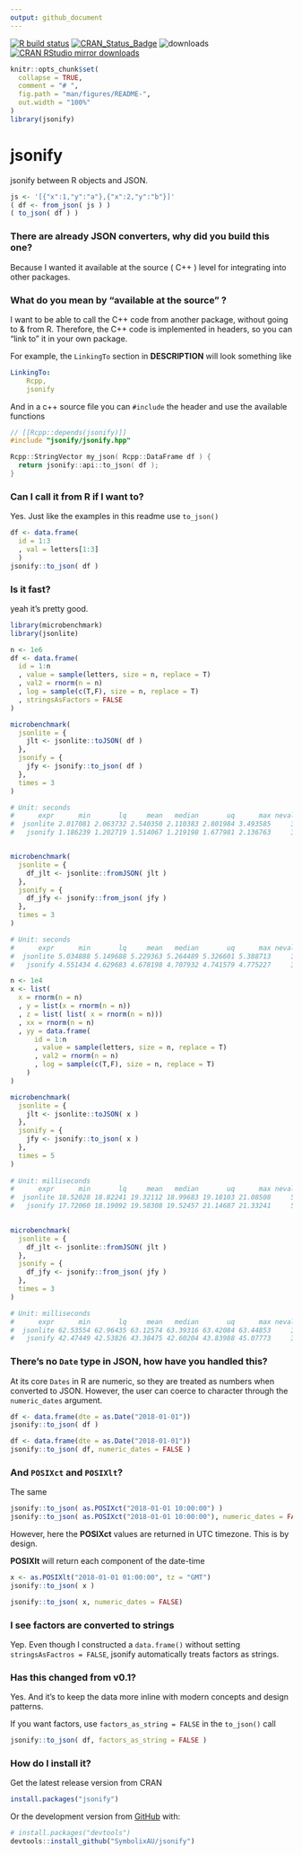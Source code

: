 ```yaml
---
output: github_document
---
```


[![R build status](https://github.com/SymbolixAU/jsonify/workflows/R-CMD-check/badge.svg)](https://github.com/SymbolixAU/jsonify/actions)
[![CRAN_Status_Badge](http://www.r-pkg.org/badges/version/jsonify)](https://CRAN.R-project.org/package=jsonify)
![downloads](http://cranlogs.r-pkg.org/badges/grand-total/jsonify)
[![CRAN RStudio mirror downloads](http://cranlogs.r-pkg.org/badges/jsonify)](https://CRAN.R-project.org/package=jsonify)

```r
knitr::opts_chunk$set(
  collapse = TRUE,
  comment = "# ",
  fig.path = "man/figures/README-",
  out.width = "100%"
)
library(jsonify)
```

# jsonify

jsonify between R objects and JSON. 

```r
js <- '[{"x":1,"y":"a"},{"x":2,"y":"b"}]'
( df <- from_json( js ) )
( to_json( df ) )

```


###  There are already JSON converters, why did you build this one?

Because I wanted it available at the source ( C++ ) level for integrating into other packages.

### What do you mean by "available at the source" ?

I want to be able to call the C++ code from another package, without going to & from R. Therefore, the C++ code is implemented in headers, so you can "link to" it in your own package. 

For example, the `LinkingTo` section in **DESCRIPTION** will look something like

```yaml
LinkingTo: 
    Rcpp,
    jsonify
```
And in a c++ source file you can `#include` the header and use the available functions

```c++
// [[Rcpp::depends(jsonify)]]
#include "jsonify/jsonify.hpp"

Rcpp::StringVector my_json( Rcpp::DataFrame df ) {
  return jsonify::api::to_json( df );
}
```

### Can I call it from R if I want to?

Yes. Just like the examples in this readme use `to_json()`

```r
df <- data.frame(
  id = 1:3
  , val = letters[1:3]
  )
jsonify::to_json( df )
```

### Is it fast?

yeah it's pretty good. 

```r

library(microbenchmark)
library(jsonlite)

n <- 1e6
df <- data.frame(
  id = 1:n
  , value = sample(letters, size = n, replace = T)
  , val2 = rnorm(n = n)
  , log = sample(c(T,F), size = n, replace = T)
  , stringsAsFactors = FALSE
)

microbenchmark(
  jsonlite = {
    jlt <- jsonlite::toJSON( df )
  },
  jsonify = {
    jfy <- jsonify::to_json( df )
  },
  times = 3
)

# Unit: seconds
#      expr      min       lq     mean   median       uq      max neval
#  jsonlite 2.017081 2.063732 2.540350 2.110383 2.801984 3.493585     3
#   jsonify 1.186239 1.202719 1.514067 1.219198 1.677981 2.136763     3


microbenchmark(
  jsonlite = {
    df_jlt <- jsonlite::fromJSON( jlt )
  },
  jsonify = {
    df_jfy <- jsonify::from_json( jfy )
  },
  times = 3
)

# Unit: seconds
#      expr      min       lq     mean   median       uq      max neval
#  jsonlite 5.034888 5.149688 5.229363 5.264489 5.326601 5.388713     3
#   jsonify 4.551434 4.629683 4.678198 4.707932 4.741579 4.775227     3

n <- 1e4
x <- list(
  x = rnorm(n = n)
  , y = list(x = rnorm(n = n))
  , z = list( list( x = rnorm(n = n)))
  , xx = rnorm(n = n)
  , yy = data.frame(
      id = 1:n
      , value = sample(letters, size = n, replace = T)
      , val2 = rnorm(n = n)
      , log = sample(c(T,F), size = n, replace = T)
    )
)

microbenchmark(
  jsonlite = {
    jlt <- jsonlite::toJSON( x )
  },
  jsonify = {
    jfy <- jsonify::to_json( x )
  },
  times = 5
)
 
# Unit: milliseconds
#      expr      min       lq     mean   median       uq      max neval
#  jsonlite 18.52028 18.82241 19.32112 18.99683 19.18103 21.08508     5
#   jsonify 17.72060 18.19092 19.58308 19.52457 21.14687 21.33241     5
   

microbenchmark(
  jsonlite = {
    df_jlt <- jsonlite::fromJSON( jlt )
  },
  jsonify = {
    df_jfy <- jsonify::from_json( jfy )
  },
  times = 3
)

# Unit: milliseconds
#      expr      min       lq     mean   median       uq      max neval
#  jsonlite 62.53554 62.96435 63.12574 63.39316 63.42084 63.44853     3
#   jsonify 42.47449 42.53826 43.38475 42.60204 43.83988 45.07773     3


```


### There's no `Date` type in JSON, how have you handled this?

At its core `Dates` in R are numeric, so they are treated as numbers when converted to JSON. However, the user can coerce to character through the `numeric_dates` argument. 


```r
df <- data.frame(dte = as.Date("2018-01-01"))
jsonify::to_json( df )

df <- data.frame(dte = as.Date("2018-01-01"))
jsonify::to_json( df, numeric_dates = FALSE )
```



### And `POSIXct` and `POSIXlt`?

The same

```r

jsonify::to_json( as.POSIXct("2018-01-01 10:00:00") )
jsonify::to_json( as.POSIXct("2018-01-01 10:00:00"), numeric_dates = FALSE)

```

However, here the **POSIXct** values are returned in UTC timezone. This is by design. 

**POSIXlt** will return each component of the date-time

```r
x <- as.POSIXlt("2018-01-01 01:00:00", tz = "GMT")
jsonify::to_json( x )

jsonify::to_json( x, numeric_dates = FALSE)
```


### I see factors are converted to strings

Yep. Even though I constructed a `data.frame()` without setting `stringsAsFactros = FALSE`, jsonify automatically treats factors as strings. 

### Has this changed from v0.1?

Yes. And it's to keep the data more inline with modern concepts and design patterns.

If you want factors, use `factors_as_string = FALSE` in the `to_json()` call


```r
jsonify::to_json( df, factors_as_string = FALSE )
```


### How do I install it?

Get the latest release version from CRAN

```r
install.packages("jsonify")
```

Or the development version from [GitHub](https://github.com/) with:

```r
# install.packages("devtools")
devtools::install_github("SymbolixAU/jsonify")
```
